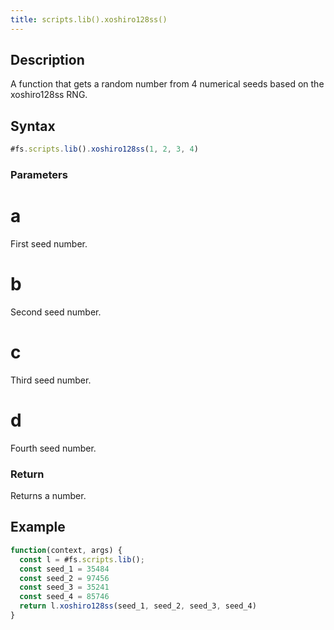 ```yaml
---
title: scripts.lib().xoshiro128ss()
---
```


## Description

A function that gets a random number from 4 numerical seeds based on the xoshiro128ss RNG.

## Syntax

```js
#fs.scripts.lib().xoshiro128ss(1, 2, 3, 4)
```

### Parameters

# a

First seed number.

# b

Second seed number.

# c

Third seed number.

# d

Fourth seed number.

### Return

Returns a number.

## Example

```js
function(context, args) {
  const l = #fs.scripts.lib();
  const seed_1 = 35484
  const seed_2 = 97456
  const seed_3 = 35241
  const seed_4 = 85746
  return l.xoshiro128ss(seed_1, seed_2, seed_3, seed_4)
}
```
